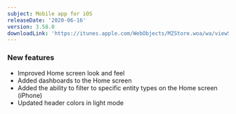 ```yaml
---
subject: Mobile app for iOS
releaseDate: '2020-06-16'
version: 3.58.0
downloadLink: 'https://itunes.apple.com/WebObjects/MZStore.woa/wa/viewSoftware?id=594038638&mt=8'
---
```


### New features

* Improved Home screen look and feel
* Added dashboards to the Home screen
* Added the ability to filter to specific entity types on the Home screen (iPhone)
* Updated header colors in light mode
